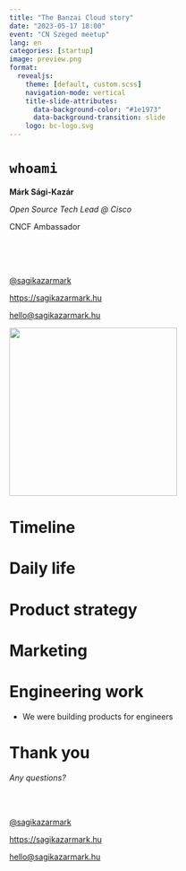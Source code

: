 ```yaml
---
title: "The Banzai Cloud story"
date: "2023-05-17 18:00"
event: "CN Szeged meetup"
lang: en
categories: [startup]
image: preview.png
format:
  revealjs:
    theme: [default, custom.scss]
    navigation-mode: vertical
    title-slide-attributes:
      data-background-color: "#1e1973"
      data-background-transition: slide
    logo: bc-logo.svg
---
```


# `whoami`

**Márk Sági-Kazár**

_Open Source Tech Lead @ Cisco_

CNCF Ambassador

<br>
<br>
<br>

[@sagikazarmark](https://twitter.com/sagikazarmark)

[https://sagikazarmark.hu](https://sagikazarmark.hu)

[hello@sagikazarmark.hu](mailto:hello@sagikazarmark.hu)

![](assets/cncf-ambassador-spring-2023.png){.absolute top=0 right=0 width="300"}

# Timeline

# Daily life

# Product strategy

# Marketing

# Engineering work

- We were building products for engineers

# Thank you

_Any questions?_

<br>
<br>

[@sagikazarmark](https://twitter.com/sagikazarmark)

[https://sagikazarmark.hu](https://sagikazarmark.hu)

[hello@sagikazarmark.hu](mailto:hello@sagikazarmark.hu)
